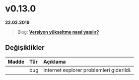 
# v0.13.0

**22.02.2019**

> Blog: [__Versiyon yükseltme nasıl yapılır?__](/blog/how-to-version-upgrade)

## Değişiklikler

| Madde             | Tür           | Açıklama                                                                                          |
|:------------------|:--------------|:--------------------------------------------------------------------------------------------------|
|                   | bug           | Internet explorer problemleri giderildi.                                                          |

<br/>
<br/>